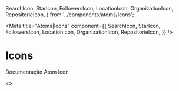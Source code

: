   SearchIcon,
  StarIcon,
  FollowersIcon,
  LocationIcon,
  OrganizationIcon,
  RepositorieIcon,
} from '../components/atoms/Icons';

<Meta title="Atoms|Icons" component={{
  SearchIcon,
  StarIcon,
  FollowersIcon,
  LocationIcon,
  OrganizationIcon,
  RepositorieIcon,
}} />

# Icons

Documentação Atom Icon

<Preview>
  <Story name="all">
    <>
    <SearchIcon/>
    <br/><br/>
    <StarIcon/>
    <br/><br/>
    <FollowersIcon/>
    <br/><br/>
    <LocationIcon/>
    <br/><br/>
    <OrganizationIcon/>
    <br/><br/>
    <RepositorieIcon/>
    </>
  </Story>
</Preview>
